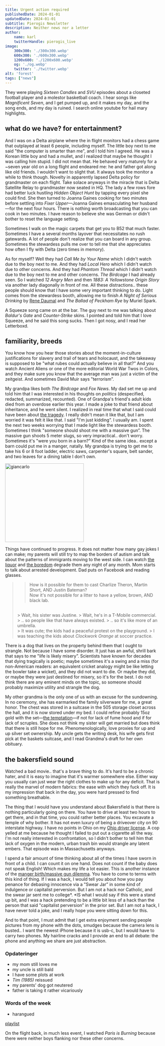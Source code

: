 ```yaml
---
title: Urgent action required
publishedDate: 2024-01-01
updatedDate: 2024-01-01
subtitle: Pierogis Newsletter
description: Neither news nor a letter
author:
    name: karl
    twitterHandle: pierogis_live
image:
    300x300: './300x300.webp'
    600x300: './600x300.webp'
    1200x600: './1200x600.webp'
    og: './og.webp'
    twitter: './twitter.webp'
alt: 'forest'
tags: ["news"]
---
```



They were playing <cite>Sixteen Candles</cite> and <cite>SVU</cite> episodes about a closeted football player and a molestor basketball coach. I hear songs like <cite>Magnificent Seven</cite>, and I get pumped up, and it makes my day, and the song ends, and my day is ruined. I search online youtube for hail mary highlights.

## what do we have? for entertainment?

And I was on a Delta airplane where the in flight monitors had a chess game that outplayed at least 6 people, including myself. The little boy next to me said "the computer is smarter than me", and I told him I agreed. He was a Korean little boy and had a mullet, and I realized that maybe he thought I was calling him stupid. I did not mean that. He behaved very maturely for a ~seven year old on a long flight and endeared me: he and father got along like old friends. I wouldn't want to slight that. It always took the monitor a while to think though. Novelty in apparently lapsed Delta policy for grandmaster on each flight. Take solace anyways in the miracle that is Delta Satellite Relay to grandmaster now seated in HQ. The lady a few rows fore had better luck hustling <cite>Hidden Object Hunt</cite> by tapping every pixel she could find. She then turned to Joanna Gaines cooking for two minutes before settling into <cite>Fixer Upper</cite>&mdash;Joanna Gaines emasculating her husband&mdash;for the next four hours. There is nothing worth broadcasting that you can cook in two minutes. I have reason to believe she was German or didn't bother to reset the language setting.

Sometimes I walk on the magic carpets that get you to B52 that much faster. Sometimes I have a several months layover that necessitates no rush gatewards. A lot of people don't realize that you can board in any group. Sometimes the stewardess pulls me over to tell me that she appreciates how often I fly with Delta (zero times in memory).

As for myself? Well they had <cite>Call Me by Your Name</cite> which I didn't watch due to the boy next to me. And they had <cite>Local Hero</cite> which I didn't watch due to other concerns. And they had <cite>Phantom Thread</cite> which I didn't watch due to the boy next to me and other concerns. <cite>The Birdcage</cite> I had already seen. So I watched <cite>12 Angry Men</cite> and then <cite>1883: A Yellowstone Origin Story</cite> via another lady diagonally in front of me. All these distractions.. these people should know that I have some very important thinking to do. Light comes from the stewardess booth, allowing me to finish <cite>A Night of Serious Drinking</cite> by <a rel="author" href="https://www.marionettes.cz/en-USD/detail/1283-rene-daumal-haed-3Dmodel-marionette">Rene Daumal</a> and <cite>The Ballad of Peckham Rye</cite> by Muriel Spark.

A Squeeze song came on at the bar. The guy next to me was talking about <cite>Baldur's Gate</cite> and <cite>Counter-Strike</cite> skins. I pointed and told him that I love Squeeze, and he said this song sucks. Then I got nosy, and I read her Letterboxd.

## familiarity, breeds

You know how you hear those stories about the moment-in-culture justifications for slavery and trail of tears and holocaust, and the takeaway is supposed to be "what rubes could actually believe in all that?” And you watch Ancient Aliens or one of the more editorial World War Twos in Colors, and they make sure you know that the average man was just a victim of the zeitgeist. And sometimes David Muir says "terrorism”.

My grandpa likes both <cite>The Birdcage</cite> and <cite>Fox News</cite>. My dad set me up and told him that I was interested in his thoughts on <i>politics</i> (despecified, redacted, summarized, recounted). One of Grandpa's friend's adult kids died from an overdose earlier this year. I made a joke to that friend about inheritance, and he went silent. I realized in real time that what I said could have been about <u>the tragedy</u>. I really didn't mean it like that, but I am worried it was felt it like that. I said "I'm just kidding”. I usually am. I spent the next two weeks worrying that I made light like the stewardess booth. <span id="manger-birth-massive-gun">Sometimes I think "someone should shoot me with a massive gun”. The massive gun shoots 5 meter slugs, so very impractical.. don't worry. Sometimes it's "were you born in a barn?” Kind of the same idea.. except a barn could put me in a manger, natally.</span> My grandpa is trying to get me to take his 6 or 8 foot ladder, electric saws, carpenter's square, belt sander, and two leaves for a dining table I don't own.

<img src={giancarlo.src}  alt="giancarlo" class="border" style="align-self: center; image-rendering: pixelated; width: 256px;"/>

Things have continued to progress. It does not matter how many gay jokes I can make; my parents will still try to map the borders of autism and talk about the patterns of immigrants moving to the west side. I can watch <u>the liquor</u> and <u>the boredom</u> degrade them any night of any month. Mom starts to talk about arrested development. Dad puts on Facebook and reading glasses.

> > How is it possible for them to cast Charlize Theron, Martin Short, AND Justin Bateman?  
> > Now it's not possible for a litter to have a yellow, brown, AND black lab.
> <br/>
> > Wait, his sister was Justine.  
> > Wait, he's in a T-Mobile commercial.
> <br/>
> > .. so people like that have always existed.  
> > .. so it's like more of an umbrella.
> <br/>
> > It was cute; the kids had a peaceful protest on the playground.  
> > I was teaching the kids about <i>Clockwork Orange</i> at soccer practice.

There is a dog that lives on the property behind them that I ought to strangle. Not because I have some disorder. It just has an awful, shrill bark that says to me "life is likely misery”. Scientists have known for decades that dying tragically is poetic; maybe sometimes it's a swing and a miss (for non-American readers: an equivalent cricket analogy might be like letting the bowler take a wicket), and they did not want to die. Or maybe they did, or maybe they were just destined for misery, so it's for the best. I do not think there are any eminent minds on the topic, so someone should probably maximize utility and strangle the dog.

My other grandma is the only one of us with an excuse for the sundowning. In no ceremony, she has earmarked the family silverware for me, a great honor. The chest was stored in a suitcase in the 505 storage closet across the hall, and it is now stored under my bed. I could refine probably 15oz gold with the set—<u>the temptation</u>—if not for lack of fume hood and if for lack of scruples. She does not think my sister will get married but does think that there is still hope for me. Phenomenologically, love proxies for up and up silver set ownership. My uncle gets the writing desk, his wife gets first pick at the baskets suitcase, and I read Grandma's draft for her own obituary.

## the bakersfield sound

Watched a bad movie.. that's a brave thing to do. It's hard to be a chronic hater, and it is easy to imagine that it's warmer somewhere else. Either way you usually can just wear the right clothes to make up for any deficit. That is really the marvel of modern fabrics: the ease with which they fuck off. It is my impression that back in the day, you were hard pressed to find something breathable.

The thing that I would have you understand about Bakersfield is that there is nothing particularly going on there. You have to drive at least two hours to get there, and in that time, you could rather better places. You excavate a temple of why bother. It has not even luxury of being a driveover city on 90 interstate highway. I have no points in Ohio on my [Ohio driver license](https://emporium.pierogis.live/jurisdictions/39). A cop yelled at me because he thought I failed to put out a cigarette all the way. I'm not really interested in confrontation, so I didn't bother to tell him that lack of oxygen in the modern, urban trash bin would strangle any latent embers. That episode was in Massachusetts anyways.

I spend a fair amount of time thinking about all of the times I have sworn in front of a child. I can count it on one hand. Does not count if the baby does not speak English! Which makes my life a lot easier. This is another instance of the [manger birth/massive gun dilemma](#manger-birth-massive-gun). You have to come to terms with this kind of thing. If I was a hack, I would tell you about how you pay penance for debasing innocence via a "Swear Jar” in some kind of indulgence or capitalist perversion. But I am not a hack nor Catholic, and the swear jar sent me to college*. *IS what I would say if this were a stand up bit, and I was a hack pretending to be a little bit less of a hack than the person that said "capitalist perversion” in the prior set. But I am not a hack, I have never told a joke, and I really hope you were sitting down for this.

And to that point, I must admit that I get extra enjoyment sending people pictures from my phone with the dots, smudges because the camera lens is busted.. I want the newest iPhone because it is usb-c, but I would have to carry two phones. My hairline cracks and I provide an end to all debate: the phone and anything we share are just abstraction.

### Opdateringer
- my mom still loves me
- my uncle is still bald
- I have some plots at work 
- <cite>Tim (1985)</cite> reissued
- my parents' dog got neutered
- father is taking it rather vicariously

### Words of the week
- harangued

[playlist](https://open.spotify.com/playlist/6uzO26FjuA8jdJHmEZ2F4k?si=7f1aab1562d14260&pt=6dc72df40b120cffb2e5b3140881ea2e)

On the flight back, in much less event, I watched <cite>Paris is Burning</cite> because there were neither boys flanking nor these other concerns.
